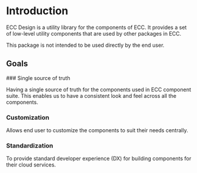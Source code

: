 
# Introduction

ECC Design is a utility library for the components of ECC. It provides a set of low-level utility components that are used by other packages in ECC.

<Callout type='warning' emoji='👾'>
  This package is not intended to be used directly by the end user.
</Callout>

## Goals

<Steps>
### Single source of truth

Having a single source of truth for the components used in ECC component suite. This enables us to have a consistent look and feel across all the components.

### Customization

Allows end user to customize the components to suit their needs centrally.

### Standardization

To provide standard developer experience (DX) for building components for their cloud services.

</Steps>
